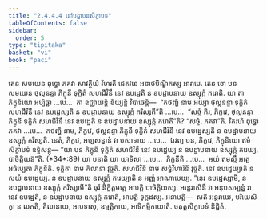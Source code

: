 ```yaml
---
title: "2.4.4.4 នៅបដ្ឋាបនសិក្ខាបទ"
tableOfContents: false
sidebar:
  order: 5
type: "tipitaka"
basket: "vi"
book: "paci"
---
```



<DynamicBreadcrumb />

<Division number="946" book="paci">

<Paragraph number="2912" book="paci">
តេន សមយេន ពុទ្ធោ ភគវា សាវត្ថិយំ វិហរតិ ជេតវនេ អនាថបិណ្ឌិកស្ស អារាមេ. តេន ខោ បន សមយេន ថុល្លនន្ទា ភិក្ខុនី ទុក្ខិតំ សហជីវិនឹ នេវ ឧបដ្ឋេតិ ន ឧបដ្ឋាបនាយ ឧស្សុក្កំ ករោតិ.
</Paragraph>

<Paragraph number="2913" book="paci">
យា តា ភិក្ខុនិយោ អប្បិច្ឆា …បេ…  តា ឧជ្ឈាយន្តិ ខិយ្យន្តិ វិបាចេន្តិ—  “កថញ្ហិ នាម អយ្យា ថុល្លនន្ទា ទុក្ខិតំ សហជីវិនឹ នេវ ឧបដ្ឋេស្សតិ ន ឧបដ្ឋាបនាយ ឧស្សុក្កំ ករិស្សតី”តិ …បេ…  “សច្ចំ កិរ, ភិក្ខវេ, ថុល្លនន្ទា ភិក្ខុនី ទុក្ខិតំ សហជីវិនឹ នេវ ឧបដ្ឋេតិ ន ឧបដ្ឋាបនាយ ឧស្សុក្កំ ករោតី”តិ? “សច្ចំ, ភគវា”តិ. វិគរហិ ពុទ្ធោ ភគវា …បេ…  កថញ្ហិ នាម, ភិក្ខវេ, ថុល្លនន្ទា ភិក្ខុនី ទុក្ខិតំ សហជីវិនឹ នេវ ឧបដ្ឋេស្សតិ ន ឧបដ្ឋាបនាយ ឧស្សុក្កំ ករិស្សតិ. នេតំ, ភិក្ខវេ, អប្បសន្នានំ វា បសាទាយ …បេ…  ឯវញ្ច បន, ភិក្ខវេ, ភិក្ខុនិយោ ឥមំ សិក្ខាបទំ ឧទ្ទិសន្តុ—
</Paragraph>

</Division>
<Division number="947" book="paci">

<Paragraph number="2914" book="paci">
<Emphasis>“យា បន ភិក្ខុនី ទុក្ខិតំ សហជីវិនឹ នេវ ឧបដ្ឋេយ្យ ន ឧបដ្ឋាបនាយ ឧស្សុក្កំ ករេយ្យ, បាចិត្តិយន៑”</Emphasis>តិ. (*34*:<Emphasis>89</Emphasis>)
</Paragraph>

</Division>
<Division number="948" book="paci">

<Paragraph number="2915" book="paci">
<Emphasis>យា បនា</Emphasis>តិ យា យាទិសា …បេ…  <Emphasis>ភិក្ខុនី</Emphasis>តិ …បេ…  អយំ ឥមស្មឹ អត្ថេ អធិប្បេតា ភិក្ខុនីតិ.
</Paragraph>

<Paragraph number="2916" book="paci">
<Emphasis>ទុក្ខិតា</Emphasis> នាម គិលានា វុច្ចតិ.
</Paragraph>

<Paragraph number="2917" book="paci">
<Emphasis>សហជីវិនី</Emphasis> នាម សទ្ធិវិហារិនី វុច្ចតិ.
</Paragraph>

<Paragraph number="2918" book="paci">
<Emphasis>នេវ ឧបដ្ឋេយ្យា</Emphasis>តិ ន សយំ ឧបដ្ឋេយ្យ.
</Paragraph>

<Paragraph number="2919" book="paci">
<Emphasis>ន ឧបដ្ឋាបនាយ ឧស្សុក្កំ ករេយ្យា</Emphasis>តិ ន អញ្ញំ អាណាបេយ្យ.
</Paragraph>

<Paragraph number="2920" book="paci">
“នេវ ឧបដ្ឋេស្សាមិ, ន ឧបដ្ឋាបនាយ ឧស្សុក្កំ ករិស្សាមី”តិ ធុរំ និក្ខិត្តមត្តេ អាបត្តិ បាចិត្តិយស្ស. អន្តេវាសិនឹ វា អនុបសម្បន្នំ វា នេវ ឧបដ្ឋេតិ, ន ឧបដ្ឋាបនាយ ឧស្សុក្កំ ករោតិ, អាបត្តិ ទុក្កដស្ស.
</Paragraph>

</Division>
<Division number="949" book="paci">

<Paragraph number="2921" book="paci">
អនាបត្តិ—  សតិ អន្តរាយេ, បរិយេសិត្វា ន លភតិ, គិលានាយ, អាបទាសុ, ឧម្មត្តិកាយ, អាទិកម្មិកាយាតិ.

</Paragraph>
</Division>

<Paragraph number="2922" type="center" book="paci">
ចតុត្ថសិក្ខាបទំ និដ្ឋិតំ.
</Paragraph>